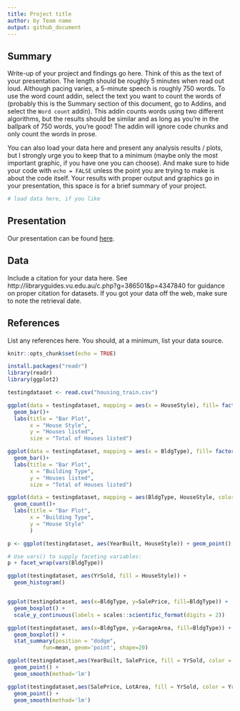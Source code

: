 ```yaml
---
title: Project title
author: by Team name
output: github_document
---
```


## Summary

Write-up of your project and findings go here. 
Think of this as the text of your presentation. 
The length should be roughly 5 minutes when read out loud.
Although pacing varies, a 5-minute speech is roughly 750 words. 
To use the word count addin, select the text you want to count the words of (probably this is the 
Summary section of this document, go to Addins, and select the `Word count` addin).
This addin counts words using two different algorithms, but the results should be similar and as long as you're in the ballpark of 750 words, you're good! 
The addin will ignore code chunks and only count the words in prose.

You can also load your data here and present any analysis results / plots, but I strongly urge you to keep that to a minimum (maybe only the most important graphic, if you have one you can choose). 
And make sure to hide your code with  `echo = FALSE` unless the point you are trying to make is about the code itself.
Your results with proper output and graphics go in your presentation, this space is for a brief summary of your project.

```r
# load data here, if you like
```

## Presentation

Our presentation can be found [here](presentation/presentation.html).

## Data 

Include a citation for your data here. 
See http://libraryguides.vu.edu.au/c.php?g=386501&p=4347840 for guidance on proper citation for datasets. 
If you got your data off the web, make sure to note the retrieval date.

## References

List any references here. You should, at a minimum, list your data source.




```r
knitr::opts_chunk$set(echo = TRUE)

```

```r

install.packages("readr")
library(readr)
library(ggplot2)

testingdataset <- read.csv("housing_train.csv")

ggplot(data = testingdataset, mapping = aes(x = HouseStyle), fill= factor(x)) + 
  geom_bar()+
  labs(title = "Bar Plot",
       x = "House Style",
       y = "Houses listed",
       size = "Total of Houses listed")

ggplot(data = testingdataset, mapping = aes(x = BldgType), fill= factor(x)) + 
  geom_bar()+
  labs(title = "Bar Plot",
       x = "Building Type",
       y = "Houses listed",
       size = "Total of Houses listed")

ggplot(data = testingdataset, mapping = aes(BldgType, HouseStyle, color = BldgType)) + 
  geom_count()+
  labs(title = "Bar Plot",
       x = "Building Type",
       y = "House Style"
       )
```





```r
p <- ggplot(testingdataset, aes(YearBuilt, HouseStyle)) + geom_point()

# Use vars() to supply faceting variables:
p + facet_wrap(vars(BldgType))
```



```r
ggplot(testingdataset, aes(YrSold, fill = HouseStyle)) +
  geom_histogram()


ggplot(testingdataset, aes(x=BldgType, y=SalePrice, fill=BldgType)) +
  geom_boxplot() +
  scale_y_continuous(labels = scales::scientific_format(digits = 2))
```

```r

ggplot(testingdataset, aes(x=BldgType, y=GarageArea, fill=BldgType)) +
  geom_boxplot() +
  stat_summary(position = "dodge",
           fun=mean, geom='point', shape=20)
```

```r

ggplot(testingdataset,aes(YearBuilt, SalePrice, fill = YrSold, color = YrSold)) +
  geom_point() +
  geom_smooth(method='lm')
```

```r

ggplot(testingdataset,aes(SalePrice, LotArea, fill = YrSold, color = YrSold)) +
  geom_point() +
  geom_smooth(method='lm')
```

